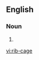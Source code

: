 ==English==

===Noun===
{{en-noun|head=[[rib]]-[[cage]]}}
# {{alternative spelling of|ribcage|lang=en}}

[[vi:rib-cage]]